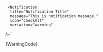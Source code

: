 


     <Notification
      title="Notification Title"
      message="This is notification message."
      icon="CheckAlt"
      variation="warning"
   />
`

<Section
	contained={true}
	border={true}
	style={{ paddingRight: 0, paddingLeft: 0 }}
>
	<Preview wrapper={true}>
		<Notification
			variation="warning"
			title="Notification Title"
			message="This is notification message."
			icon="CheckAlt"
		/>
	</Preview>
	<Snippet language="js">{WarningCode}</Snippet>
</Section>
